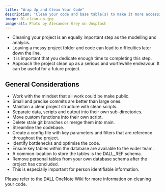 ```yaml
---
title: "Wrap Up and Clean Your Code"
description: "Clean your code and base table(s) to make it more accessible."
image: 01-clean-up.jpg
image-alt: Photo by Alexander Grey on Unsplash
---
```

  
- Cleaning your project is an equally important step as the modelling and analysis.
- Leaving a messy project folder and code can lead to difficulties later down the line.
- It is important that you dedicate enough time to completing this step.
- Approach the project clean up as a serious and worthwhile endeavour. It can be useful for a future project.

## General Considerations

- Work with the mindset that all work could be make public.
- Small and precise commits are better than large ones.
- Maintain a clear project structure with clean scripts.
- Separate data, scripts and output into their own sub-directories.
- Move custom functions into their own script.
- Delete stale git branches or merge them into main.
- Streamline the codebase.
- Create a config file with key parameters and filters that are reference throughout the project.
- Identify bottlenecks and optimise the code.
- Ensure key tables within the database are available to the wider team.
- A common location to store the tables is the DALL_REF schema.
- Remove personal tables from your own database schema after the project has concluded.
- This is especially important for person identifiable information.


Please refer to the DALL OneNote Wiki for more information on cleaning your code.